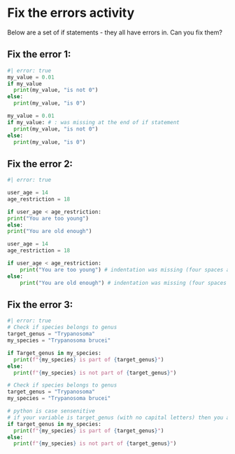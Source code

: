 # Fix the errors activity 

Below are a set of if statements - they all have errors in. Can you fix them? 

:::: {.panel-tabset}

## Fix the error 1:
```python
#| error: true
my_value = 0.01 
if my_value
  print(my_value, "is not 0")
else: 
  print(my_value, "is 0")
```
::: { .callout-tip collapse="true" title="Show answer"}
```python
my_value = 0.01 
if my_value: # : was missing at the end of if statement
  print(my_value, "is not 0")
else: 
  print(my_value, "is 0")
```
:::

## Fix the error 2:
```python
#| error: true

user_age = 14
age_restriction = 18

if user_age < age_restriction:
print("You are too young")
else: 
print("You are old enough")
```

::: { .callout-tip collapse="true" title="Show answer"}
```python
user_age = 14
age_restriction = 18

if user_age < age_restriction:
    print("You are too young") # indentation was missing (four spaces at start of line)
else: 
    print("You are old enough") # indentation was missing (four spaces at start of line)
```
:::

## Fix the error 3:
```python
#| error: true
# Check if species belongs to genus
target_genus = "Trypanosoma"
my_species = "Trypanosoma brucei"

if Target_genus in my_species:
  print(f"{my_species} is part of {target_genus}")
else: 
  print(f"{my_species} is not part of {target_genus}")
```

::: { .callout-tip collapse="true" title="Show answer"}
```python
# Check if species belongs to genus
target_genus = "Trypanosoma"
my_species = "Trypanosoma brucei"

# python is case sensenitive 
# if your variable is target_genus (with no capital letters) then you always need to refer to is as target_genus. 
if target_genus in my_species:
  print(f"{my_species} is part of {target_genus}")
else: 
  print(f"{my_species} is not part of {target_genus}")
```
:::

::::